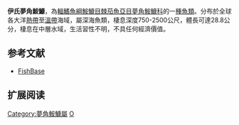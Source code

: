 {{Speciesbox
| name = 伊氏夢角鮟鱇
| image = 
| image_caption = 
| status = NE
| status_system = IUCN3.1
| genus = Oneirodes
| species = eschrichtii
| authority = [[Lütken|Lütken]], 1871
| synonyms = *''Oneirodes eschrichti, Lütken, 1871''
*''Oneirodes megaceros, Holt & Byrne, 1908''
*''Dolopichthys megaceros, Holt & Byrne, 1908''
*''Dolopichthys obtusus, Parr, 1927''
*''Dolopichthys tentaculatus, Beebe, 1932''
}}

'''伊氏夢角鮟鱇'''，為[[輻鰭魚綱|輻鰭魚綱]][[鮟鱇目|鮟鱇目]][[棘茄魚亞目|棘茄魚亞目]][[夢角鮟鱇科|夢角鮟鱇科]]的一[[種|種]][[魚類|魚類]]。分布於全球各大洋[[熱帶|熱帶]]至[[溫帶|溫帶]]海域，屬深海魚類，棲息深度750-2500公尺，體長可達28.8公分，棲息在中層水域，生活習性不明，不具任何經濟價值。

==参考文献==
* [https://web.archive.org/web/20131126121555/http://fishbase.sinica.edu.tw/ FishBase]

== 扩展阅读 ==
{{refbegin}}
{{wikispecies-inline|Oneirodes eschrichtii|伊氏夢角鮟鱇}}
{{refend}}
{{Taxonbar|from=Q1974002}}

[[Category:夢角鮟鱇屬|Category:夢角鮟鱇屬]]
[[Category:1871年描述的鱼类|O]]